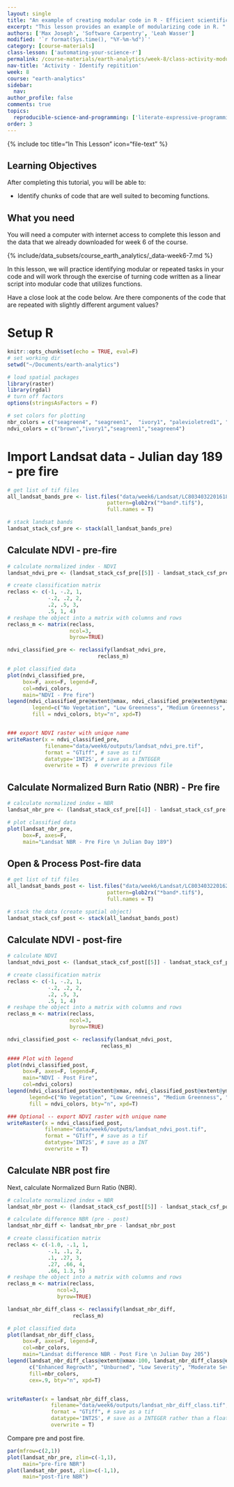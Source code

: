 ```yaml
---
layout: single
title: "An example of creating modular code in R - Efficient scientific programming"
excerpt: "This lesson provides an example of modularizing code in R. "
authors: ['Max Joseph', 'Software Carpentry', 'Leah Wasser']
modified: '`r format(Sys.time(), "%Y-%m-%d")`'
category: [course-materials]
class-lesson: ['automating-your-science-r']
permalink: /course-materials/earth-analytics/week-8/class-activity-modularity-r/
nav-title: 'Activity - Identify repitition'
week: 8
course: "earth-analytics"
sidebar:
  nav:
author_profile: false
comments: true
topics:
  reproducible-science-and-programming: ['literate-expressive-programming', 'functions']
order: 3
---
```



{% include toc title="In This Lesson" icon="file-text" %}

<div class='notice--success' markdown="1">

## <i class="fa fa-graduation-cap" aria-hidden="true"></i> Learning Objectives

After completing this tutorial, you will be able to:

* Identify chunks of code that are well suited to becoming functions.

## <i class="fa fa-check-square-o fa-2" aria-hidden="true"></i> What you need

You will need a computer with internet access to complete this lesson and the
data that we already downloaded for week 6 of the course.

{% include/data_subsets/course_earth_analytics/_data-week6-7.md %}
</div>

In this lesson, we will practice identifying modular or repeated tasks in your
code and will work through the exercise of turning code written as a linear
script into modular code that utilizes functions.

Have a close look at the code below. Are there components of the code that are
repeated with slightly different argument values?

# Setup R

```r
knitr::opts_chunk$set(echo = TRUE, eval=F)
# set working dir
setwd("~/Documents/earth-analytics")

# load spatial packages
library(raster)
library(rgdal)
# turn off factors
options(stringsAsFactors = F)

# set colors for plotting
nbr_colors = c("seagreen4", "seagreen1",  "ivory1", "palevioletred1", "palevioletred4")
ndvi_colors = c("brown","ivory1","seagreen1","seagreen4")

```

# Import Landsat data - Julian day 189 - pre fire


```r
# get list of tif files
all_landsat_bands_pre <- list.files("data/week6/Landsat/LC80340322016189-SC20170128091153/crop",
                                pattern=glob2rx("*band*.tif$"),
                                full.names = T)

# stack landsat bands
landsat_stack_csf_pre <- stack(all_landsat_bands_pre)


```

## Calculate NDVI - pre-fire

```r
# calculate normalized index - NDVI
landsat_ndvi_pre <- (landsat_stack_csf_pre[[5]] - landsat_stack_csf_pre[[4]]) / (landsat_stack_csf_pre[[5]] + landsat_stack_csf_pre[[4]])

# create classification matrix
reclass <- c(-1, -.2, 1,
             -.2, .2, 2,
             .2, .5, 3,
             .5, 1, 4)
# reshape the object into a matrix with columns and rows
reclass_m <- matrix(reclass,
                    ncol=3,
                    byrow=TRUE)

ndvi_classified_pre <- reclassify(landsat_ndvi_pre,
                             reclass_m)

# plot classified data
plot(ndvi_classified_pre,
     box=F, axes=F, legend=F,
     col=ndvi_colors,
     main="NDVI - Pre fire")
legend(ndvi_classified_pre@extent@xmax, ndvi_classified_pre@extent@ymax,
        legend=c("No Vegetation", "Low Greenness", "Medium Greenness", "High Greeness"),
        fill = ndvi_colors, bty="n", xpd=T)


### export NDVI raster with unique name
writeRaster(x = ndvi_classified_pre,
            filename="data/week6/outputs/landsat_ndvi_pre.tif",
            format = "GTiff", # save as tif
            datatype='INT2S', # save as a INTEGER
            overwrite = T)  # overwrite previous file

```

## Calculate Normalized Burn Ratio (NBR) - Pre fire

```r
# calculate normalized index = NBR
landsat_nbr_pre <- (landsat_stack_csf_pre[[4]] - landsat_stack_csf_pre[[7]]) / (landsat_stack_csf_pre[[4]] + landsat_stack_csf_pre[[7]])

# plot classified data
plot(landsat_nbr_pre,
     box=F, axes=F,
     main="Landsat NBR - Pre Fire \n Julian Day 189")
```

## Open & Process Post-fire data

```r
# get list of tif files
all_landsat_bands_post <- list.files("data/week6/Landsat/LC80340322016205-SC20170127160728/crop",
                                pattern=glob2rx("*band*.tif$"),
                                full.names = T)

# stack the data (create spatial object)
landsat_stack_csf_post <- stack(all_landsat_bands_post)

```

## Calculate NDVI - post-fire

```r
# calculate NDVI
landsat_ndvi_post <- (landsat_stack_csf_post[[5]] - landsat_stack_csf_post[[4]]) / (landsat_stack_csf_post[[5]] + landsat_stack_csf_post[[4]])

# create classification matrix
reclass <- c(-1, -.2, 1,
             -.2, .2, 2,
             .2, .5, 3,
             .5, 1, 4)
# reshape the object into a matrix with columns and rows
reclass_m <- matrix(reclass,
                    ncol=3,
                    byrow=TRUE)

ndvi_classified_post <- reclassify(landsat_ndvi_post,
                              reclass_m)

#### Plot with legend
plot(ndvi_classified_post,
     box=F, axes=F, legend=F,
     main="NDVI - Post Fire",
     col=ndvi_colors)
legend(ndvi_classified_post@extent@xmax, ndvi_classified_post@extent@ymax,
       legend=c("No Vegetation", "Low Greenness", "Medium Greenness", "High Greeness"),
       fill = ndvi_colors, bty="n", xpd=T)

### Optional -- export NDVI raster with unique name
writeRaster(x = ndvi_classified_post,
            filename="data/week6/outputs/landsat_ndvi_post.tif",
            format = "GTiff", # save as a tif
            datatype='INT2S', # save as a INT
            overwrite = T)

```

## Calculate NBR post fire
Next, calculate Normalized Burn Ratio (NBR).

```r
# calculate normalized index = NBR
landsat_nbr_post <- (landsat_stack_csf_post[[5]] - landsat_stack_csf_post[[7]]) / (landsat_stack_csf_post[[5]] + landsat_stack_csf_post[[7]])

# calculate difference NBR (pre - post)
landsat_nbr_diff <- landsat_nbr_pre - landsat_nbr_post

# create classification matrix
reclass <- c(-1.0, -.1, 1,
             -.1, .1, 2,
             .1, .27, 3,
             .27, .66, 4,
             .66, 1.3, 5)
# reshape the object into a matrix with columns and rows
reclass_m <- matrix(reclass,
                ncol=3,
                byrow=TRUE)

landsat_nbr_diff_class <- reclassify(landsat_nbr_diff,
                     reclass_m)

# plot classified data
plot(landsat_nbr_diff_class,
     box=F, axes=F, legend=F,
     col=nbr_colors,
     main="Landsat difference NBR - Post Fire \n Julian Day 205")
legend(landsat_nbr_diff_class@extent@xmax-100, landsat_nbr_diff_class@extent@ymax,
       c("Enhanced Regrowth", "Unburned", "Low Severity", "Moderate Severity", "High Severity"),
       fill=nbr_colors,
       cex=.9, bty="n", xpd=T)


writeRaster(x = landsat_nbr_diff_class,
              filename="data/week6/outputs/landsat_nbr_diff_class.tif",
              format = "GTiff", # save as a tif
              datatype='INT2S', # save as a INTEGER rather than a float
              overwrite = T)

```

Compare pre and post fire.


```r
par(mfrow=c(2,1))
plot(landsat_nbr_pre, zlim=c(-1,1),
     main="pre-fire NBR")
plot(landsat_nbr_post, zlim=c(-1,1),
     main="post-fire NBR")
```
